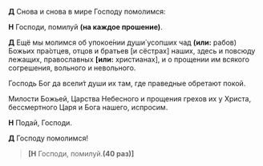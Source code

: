 **Д** Снова и снова в мире Господу помолимся:

**Н** Господи, помилуй **(на каждое прошение)**.

**Д** Ещё мы молимся об упокое́нии души́ усопших чад **(или:** рабов<R>)</R> Божьих пра́отцев, отцов и братьев <R>[</R>и сёстрах<R>]</R> наших, здесь и повсюду лежащих, православных **[или:** христианах<R>]</R>,  и о прощении им всякого согрешения, вольного и невольного.

Господь Бог да всели́т души их там, где праведные обретают покой.

Милости Божьей, Царства Небесного и прощения грехов их у Христа, бессмертного Царя и Бога нашего, испросим.

**Н** Подай, Господи.

**Д** Господу помолимся!

> **[Н** Господи, помилуй.**(40 раз)]**
